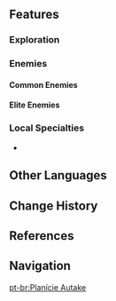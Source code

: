 {{Location Infobox
|image        = Autake Plains.png
|type         = Subarea
|area         = Tsurumi Island
|region       = Inazuma
}}
{{Location Intro|{{Lang|'''Autake Plains'''|ja=アウタケ平原|ja_rm=Autake Heigen}}|description=<p> Most of Autake Plains was covered by an unremovable [[Fog]], even after the completion of [[A Particularly Particular Author]]; if the Player stays inside the fog for too long without a [[Stormstone]] nearby, they will be teleported to the nearest [[Teleport Waypoint]] outside of the fog.</p><p>After the completion of [[The Sun-Wheel and Mt. Kanna]], the fog will permanently disappear, allowing easier exploration.</p>}}

==Features==
===Exploration===
{{Column|2|
*[[Electro Cube]]
*[[Lightning Strike Probe]]
*[[Mysterious Carvings]]
*[[Phase Gate]]
*[[Ruins Torch]]
*[[Stormstone]]
*[[Thunder Barrier]]
*[[Thunder Sakura Bough]]
}}

===Enemies===
====Common Enemies====
{{Column|2|
*{{Enemy|Hilichurl}}
*{{Enemy|Hilichurl Fighter}}
*{{Enemy|Wooden Shield Hilichurl Guard}}
*{{Enemy|Hilichurl Shooter}}
*{{Enemy|Electro Hilichurl Shooter}}
*{{Enemy|Electro Samachurl}}
*{{Enemy|Hydro Samachurl}}
*{{Enemy|Hydro Slime}}
*{{Enemy|Electro Whopperflower}}
*{{Enemy|Pyro Whopperflower}}
}}

====Elite Enemies====
{{Column|2|
*{{Enemy|Electro Abyss Mage}}
*{{Enemy|Pyro Abyss Mage}}
*{{Enemy|Crackling Axe Mitachurl}}
*{{Enemy|Thundercraven Rifthound}}
*{{Enemy|Thundercraven Rifthound Whelp}}
*{{Enemy|Rockfond Rifthound}}
*{{Enemy|Rockfond Rifthound Whelp}}
*{{Enemy|Ruin Cruiser}}
*{{Enemy|Ruin Destroyer}}
}}

===Local Specialties===
*{{Item|Fluorescent Fungus}}
<!--
==NPCs==
-->
==Other Languages==
{{Other Languages
|en      = Autake Plains
|zhs     = 逢岳之野
|zhs_rm  = Féngyuè zhī Yě
|zht     = 逢嶽之野
|zht_rm  = Féngyuè zhī Yě
|zh_tl   = Plains of Autake
|zh_note = {{Lang|mini=1|zh-Hans=逢岳}}/{{Lang|mini=1|zh-Hant=逢嶽|zh-Hant_rm=Féngyuè}} is based on possible kanji for the Japanese {{Lang|mini=1|ja=アウタケ|ja_rm=Autake}}.
|ja      = アウタケ{{Rubi|平|へい|原|げん}}
|ja_rm   = Autake Heigen<ref>[[Map]], Label: Autake Plains (Japanese)</ref>
|ja_tl   = Autake Plains
|ja_note = "Autake" may derive from {{w|Ainu language|Ainu}} {{Lang|mini=1|ain=アゥタ|ain_rm=awta|ain_tl=neighboring}} and {{Lang|mini=1|ain=ケ|ain_rm=ke|ain_tl=place.}}
|ko      = 아우타케 들판
|ko_rm   = Autake Deulpan
|ko_tl   = Autake Fields
|es      = Llanura Autake
|es_tl   = Autake Plains
|fr      = Plaines d'Autake
|fr_tl   = Autake Plains
|ru      = Равнины Аутакэ
|ru_tl   = Autake Plains
|th      = Autake Plain
|vi      = {{tt|Lãnh Địa|領地}} Autake
|vi_tl   = Autake Domain
|de      = Autake-Ebene
|de_tl   = Autake Plain
|id      = Autake Plains
|pt      = Planície Autake
|pt_tl   = Autake Plains
}}

==Change History==
{{Change History|2.2}}

==References==
{{Reflist}}

==Navigation==
{{Area Navbox|Inazuma}}

[[pt-br:Planície Autake]]